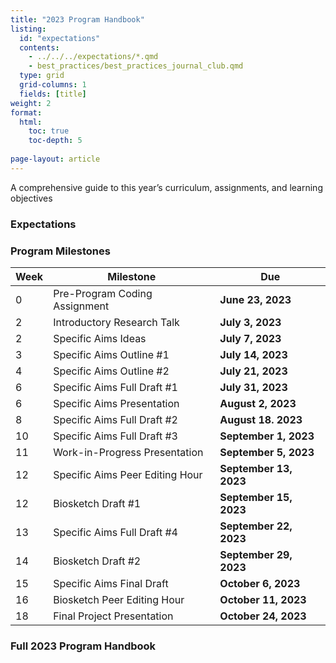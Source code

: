 ```yaml
---
title: "2023 Program Handbook"
listing:
  id: "expectations"
  contents: 
    - ../../../expectations/*.qmd
    - best_practices/best_practices_journal_club.qmd
  type: grid
  grid-columns: 1
  fields: [title]
weight: 2
format: 
  html: 
    toc: true
    toc-depth: 5
    
page-layout: article
---
```


A comprehensive guide to this year's curriculum, assignments, and learning objectives

### Expectations

:::{#expectations}
:::

### Program Milestones

| Week | Milestone                       | Due                    |
|------|---------------------------------|------------------------|
| 0    | Pre-Program Coding Assignment   | **June 23, 2023**      |
| 2    | Introductory Research Talk      | **July 3, 2023**       |
| 2    | Specific Aims Ideas             | **July 7, 2023**       |
| 3    | Specific Aims Outline #1        | **July 14, 2023**      |
| 4    | Specific Aims Outline #2        | **July 21, 2023**      |
| 6    | Specific Aims Full Draft #1     | **July 31, 2023**      |
| 6    | Specific Aims Presentation      | **August 2, 2023**     |
| 8    | Specific Aims Full Draft #2     | **August 18. 2023**    |
| 10   | Specific Aims Full Draft #3     | **September 1, 2023**  |
| 11   | Work-in-Progress Presentation   | **September 5, 2023**  |
| 12   | Specific Aims Peer Editing Hour | **September 13, 2023** |
| 12   | Biosketch Draft #1              | **September 15, 2023** |
| 13   | Specific Aims Full Draft #4     | **September 22, 2023** |
| 14   | Biosketch Draft #2              | **September 29, 2023** |
| 15   | Specific Aims Final Draft       | **October 6, 2023**    |
| 16   | Biosketch Peer Editing Hour     | **October 11, 2023**   |
| 18   | Final Project Presentation      | **October 24, 2023**   |

### Full 2023 Program Handbook
